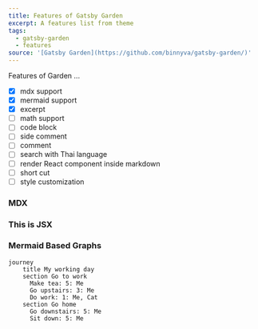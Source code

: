 ```yaml
---
title: Features of Gatsby Garden
excerpt: A features list from theme
tags:
  - gatsby-garden
  - features
source: '[Gatsby Garden](https://github.com/binnyva/gatsby-garden/)'
---
```


Features of Garden ...

- [x] mdx support
- [x] mermaid support
- [x] excerpt
- [ ] math support
- [ ] code block
- [ ] side comment
- [ ] comment
- [ ] search with Thai language
- [ ] render React component inside markdown
- [ ] short cut
- [ ] style customization

### MDX

<div style={{ padding: '20px', backgroundColor: 'tomato' }}>
  <h3>This is JSX</h3>
</div>

### Mermaid Based Graphs

```mermaid
journey
    title My working day
    section Go to work
      Make tea: 5: Me
      Go upstairs: 3: Me
      Do work: 1: Me, Cat
    section Go home
      Go downstairs: 5: Me
      Sit down: 5: Me
```
